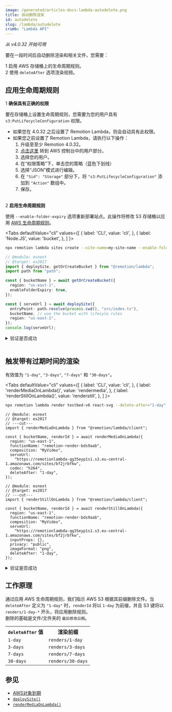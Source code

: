 ```yaml
---
image: /generated/articles-docs-lambda-autodelete.png
title: 自动删除渲染
id: autodelete
slug: /lambda/autodelete
crumb: "Lambda API"
---
```



_从 v4.0.32 开始可用_

要在一段时间后自动删除渲染和相关文件，您需要：

<Step>1</Step> 启用 AWS 存储桶上的生命周期规则。<br/>
<Step>2</Step> 使用 <code>deleteAfter</code> 选项渲染视频。

## 应用生命周期规则

<Step>1</Step> <strong>确保具有正确的权限</strong>

要在存储桶上设置生命周期规则，您需要为您的用户具有 `s3:PutLifecycleConfiguration` 权限。

- 如果您在 4.0.32 之后设置了 Remotion Lambda，则会自动具有此权限。
- 如果您之前设置了 Remotion Lambda，请执行以下操作：
  1. 升级至至少 Remotion 4.0.32。
  2. [点击这里](https://us-east-1.console.aws.amazon.com/iamv2/home) 转到 AWS 控制台中的用户部分。
  3. 选择您的用户。
  4. 在“权限策略”下，单击您的策略（蓝色下划线）
  5. 选择“JSON”模式进行编辑。
  6. 在 `"Sid": "Storage"` 部分下，将 `"s3:PutLifecycleConfiguration"` 添加到 `"Action"` 数组中。
  7. 保存。

<br/>
<Step>2</Step> <strong>启用生命周期规则</strong>

使用 `--enable-folder-expiry` 选项重新部署站点。此操作将修改 S3 存储桶以应用 [AWS 生命周期规则](https://docs.aws.amazon.com/AmazonS3/latest/userguide/object-lifecycle-mgmt.html)。

<Tabs
defaultValue="cli"
values={[
{ label: 'CLI', value: 'cli', },
{ label: 'Node.JS', value: 'bucket', },
]
}>
<TabItem value="cli">

```bash title="在命令行中"
npx remotion lambda sites create --site-name=my-site-name --enable-folder-expiry
```

  </TabItem>

  <TabItem value="bucket">

```ts twoslash title="deploy.mjs" {6}
// @module: esnext
// @target: es2017
import { deploySite, getOrCreateBucket } from "@remotion/lambda";
import path from "path";

const { bucketName } = await getOrCreateBucket({
  region: "us-east-1",
  enableFolderExpiry: true,
});

const { serveUrl } = await deploySite({
  entryPoint: path.resolve(process.cwd(), "src/index.ts"),
  bucketName, // use the bucket with lifecyle rules
  region: "us-east-1",
});
console.log(serveUrl);
```

  </TabItem>

</Tabs>

<details>
<summary>
验证是否成功
</summary>
<p>在您的 S3 存储桶中，在“管理”下，您应该看到 4 个生命周期规则。</p>
<img src="/img/lambda/applied-lc-rules.png" />
</details>


<br/>

## 触发带有过期时间的渲染

有效值为 `"1-day"`, `"3-days"`, `"7-days"` 和 `"30-days"`。

<Tabs
defaultValue="cli"
values={[
{ label: 'CLI', value: 'cli', },
{ label: 'renderMediaOnLambda()', value: 'rendermedia', },
{ label: 'renderStillOnLambda()', value: 'renderstill', },
]
}>
<TabItem value="cli">

```bash
npx remotion lambda render testbed-v6 react-svg --delete-after="1-day"
```

  </TabItem>

  <TabItem value="rendermedia">

```tsx twoslash title="render.ts" {10}
// @module: esnext
// @target: es2017
// ---cut---
import { renderMediaOnLambda } from "@remotion/lambda/client";

const { bucketName, renderId } = await renderMediaOnLambda({
  region: "us-east-1",
  functionName: "remotion-render-bds9aab",
  composition: "MyVideo",
  serveUrl:
    "https://remotionlambda-qg35eyp1s1.s3.eu-central-1.amazonaws.com/sites/bf2jrbfkw",
  codec: "h264",
  deleteAfter: "1-day",
});
```

  </TabItem>
  <TabItem value="renderstill">

```tsx twoslash title="render.ts" {12}
// @module: esnext
// @target: es2017
// ---cut---
import { renderStillOnLambda } from "@remotion/lambda/client";

const { bucketName, renderId } = await renderStillOnLambda({
  region: "us-east-1",
  functionName: "remotion-render-bds9aab",
  composition: "MyVideo",
  serveUrl:
    "https://remotionlambda-qg35eyp1s1.s3.eu-central-1.amazonaws.com/sites/bf2jrbfkw",
  inputProps: {},
  privacy: "public",
  imageFormat: "png",
  deleteAfter: "1-day",
});
```

  </TabItem>
</Tabs>

<details>
<summary>
验证是否成功

</summary>

<p>
查看对象属性时，所有文件应具有过期规则和过期日期设置。
</p>

<img src="/img/lambda/rendered-file-path.png" />
<img src="/img/lambda/rendered-file-management.png" />

<br/>
<br/>

AWS 不会在确切的时间删除文件，但删除将会发生。

</details>

## 工作原理

通过应用 AWS 生命周期规则，我们指示 AWS S3 根据其前缀删除文件。当 `deleteAfter` 定义为 `"1-day"` 时，`renderId` 将以 `1-day` 为前缀，并且 S3 键将以 `renders/1-day-*` 开头，将应用删除规则。  
删除的基础是文件/文件夹的 `最后修改日期`。

<table>
  <tr>
    <th>
      <code>deleteAfter</code> 值
    </th>
    <th>
      渲染前缀
    </th>
  </tr>
  <tr>
    <td>
      <code>1-day</code>
    </td>
    <td>
      <code>renders/1-day</code>
    </td>
   
  </tr>
  
  <tr>
    <td>
      <code>3-days</code>
    </td>
    <td>
      <code>renders/3-days</code>
    </td>
   
  </tr>
  <tr>
    <td>
      <code>7-days</code>
    </td>
    <td>
      <code>renders/7-days</code>
    </td>
   
  </tr>
  <tr>
    <td>
      <code>30-days</code>
    </td>
    <td>
      <code>renders/30-days</code>
    </td>
   
  </tr>

</table>

## 参见



- [AWS对象到期](https://docs.aws.amazon.com/AmazonS3/latest/userguide/lifecycle-expire-general-considerations.html)
- [`deploySite()`](/docs/lambda/deploysite)
- [`renderMediaOnLambda()`](/docs/lambda/rendermediaonlambda)
